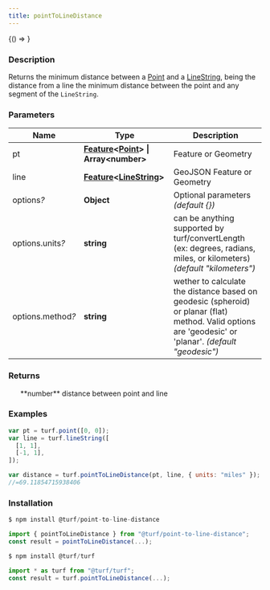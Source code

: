 ```yaml
---
title: pointToLineDistance
---
```



<!-- Expose turf as global var for experimenting in the browser console -->

<BrowserOnly>{() => <WindowTurfGlobal turf={turf} />}</BrowserOnly>

### Description

Returns the minimum distance between a [Point](https://tools.ietf.org/html/rfc7946#section-3.1.2) and a [LineString](https://tools.ietf.org/html/rfc7946#section-3.1.4), being the distance from a line the
minimum distance between the point and any segment of the `LineString`.

### Parameters

| Name                   | Type                                                                                                                                            | Description                                                                                                                                             |
| ---------------------- | ----------------------------------------------------------------------------------------------------------------------------------------------- | ------------------------------------------------------------------------------------------------------------------------------------------------------- |
| pt                     | **[Feature](https://tools.ietf.org/html/rfc7946#section-3.2)\<[Point](https://tools.ietf.org/html/rfc7946#section-3.1.2)\> \| Array\<number\>** | Feature or Geometry                                                                                                                                     |
| line                   | **[Feature](https://tools.ietf.org/html/rfc7946#section-3.2)\<[LineString](https://tools.ietf.org/html/rfc7946#section-3.1.4)\>**               | GeoJSON Feature or Geometry                                                                                                                             |
| options<i>?</i>        | **Object**                                                                                                                                      | Optional parameters _(default \{\})_                                                                                                                    |
| options.units<i>?</i>  | **string**                                                                                                                                      | can be anything supported by turf/convertLength (ex: degrees, radians, miles, or kilometers) _(default "kilometers")_                                   |
| options.method<i>?</i> | **string**                                                                                                                                      | wether to calculate the distance based on geodesic (spheroid) or planar (flat) method. Valid options are 'geodesic' or 'planar'. _(default "geodesic")_ |

### Returns

<ul>
  **number** distance between point and line

</ul>

### Examples

```javascript
var pt = turf.point([0, 0]);
var line = turf.lineString([
  [1, 1],
  [-1, 1],
]);

var distance = turf.pointToLineDistance(pt, line, { units: "miles" });
//=69.11854715938406
```

### Installation

```javascript
$ npm install @turf/point-to-line-distance

import { pointToLineDistance } from "@turf/point-to-line-distance";
const result = pointToLineDistance(...);
```

```javascript
$ npm install @turf/turf

import * as turf from "@turf/turf";
const result = turf.pointToLineDistance(...);
```
